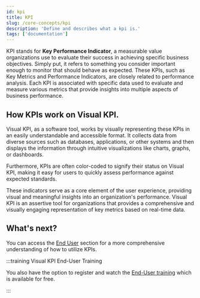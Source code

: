 ```yaml
---
id: kpi
title: KPI
slug: /core-concepts/kpi
description: 'Define and describes what a kpi is.'
tags: ['documentation']
---
```



KPI stands for **Key Performance Indicator**, a measurable value organizations use to evaluate their success in achieving specific business objectives. Simply put, it refers to something you consider important enough to monitor that should behave as expected. These KPIs, such as Key Metrics and Performance Indicators, are closely related to performance analysis. Each KPI is associated with specific data used to evaluate and measure various metrics that provide insights into multiple aspects of business performance.

## How KPIs work on Visual KPI.

Visual KPI, as a software tool, works by visually representing these KPIs in an easily understandable and accessible format. It collects data from diverse sources such as databases, applications, or other systems and then displays the information through intuitive visualizations like charts, graphs, or dashboards. 

Furthermore, KPIs are often color-coded to signify their status on Visual KPI, making it easy for users to quickly assess performance against expected standards. 

<StylizedImage
  imgURL="img/core-concepts/kpi/kpi-board-2.png"
  alt="KPI Dashboard"
/>

These indicators serve as a core element of the user experience, providing visual and meaningful insights into an organization's performance. Visual KPI is an assertive tool for organizations that provides a comprehensive and visually engaging representation of key metrics based on real-time data.
 
<StylizedImage
  imgURL="img/core-concepts/kpi/kpi-example.png"
  alt="KPI example"
/>

## What's next?
You can access the [End User](/docs/end-user/overview) section for a more comprehensive understanding of how to utilize KPIs.

:::training Visual KPI End-User Training

You also have the option to register and watch the [End-User training](https://www.transpara.com/course/visual-kpi-end-user/) which is available for free.

:::

